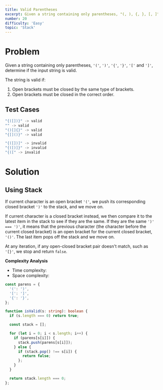 ```yaml
---
title: Valid Parentheses
excerpt: Given a string containing only parentheses, "(, ), {, }, [, ]", determine if the input string is valid.
number: 20
difficulty: 'Easy'
topic: 'Stack'
---
```


<LeetCodeLink 
  link="https://leetcode.com/problems/valid-parentheses/"
  title="Valid Parentheses - LeetCode" 
  description='Given a string containing only parentheses, "(, ), {, }, [, ]", determine if the input string is valid.'
/>
<div style={{padding: '15px'}}></div>

# Problem

Given a string containing only parentheses, `'('`, `')'`, `'{'`, `'}'`, `'['` and `']'`, determine if the input string is valid. 

The string is valid if:
1. Open brackets must be closed by the same type of brackets.
2. Open brackets must be closed in the correct order.

## Test Cases

```javascript
"{([])}" -> valid
"" -> valid
"()[]{}" -> valid
"{[]()}" -> valid

"{([])]" -> invalid
"{([)]}" -> invalid
"{([" -> invalid
```

# Solution

## Using Stack

If current character is an open bracket `'('`, we push its corresponding closed bracket `')'` to the stack, and we move on.

If current character is a closed bracket instead, we then compare it to the latest item in the stack to see if they are the same. If they are the same `')' === ')'`, it means that the previous character (the character before the current closed bracket) is an open bracket for the current closed bracket, `'()'`. The last item pops off the stack and we move on.

At any iteration, if any open-closed bracket pair doesn't match, such as `'[}'`, we stop and return `false`.

**Complexity Analysis**

- Time complexity: <InlineMath math="O(n)" />
- Space complexity: <InlineMath math="O(n)" />

```typescript
const parens = {
  '(': ')',
  '[': ']',
  '{': '}',
};

function isValid(s: string): boolean {  
  if (s.length === 0) return true;

  const stack = [];

  for (let i = 0; i < s.length; i++) {
    if (parens[s[i]]) {
      stack.push(parens[s[i]]);
    } else {
      if (stack.pop() !== s[i]) {
        return false;
      };
    }
  }

  return stack.length === 0;
};
```